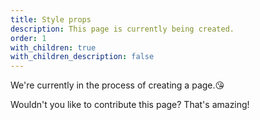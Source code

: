 ```yaml
---
title: Style props
description: This page is currently being created.
order: 1
with_children: true
with_children_description: false
---
```


We're currently in the process of creating a page.😘

Wouldn't you like to contribute this page? That's amazing!
